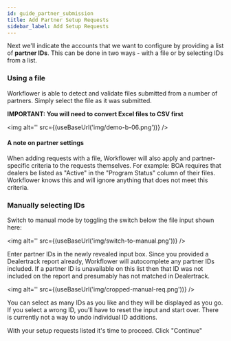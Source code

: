```yaml
---
id: guide_partner_submission
title: Add Partner Setup Requests
sidebar_label: Add Setup Requests
---
```


Next we'll indicate the accounts that we want to configure by providing a list of **partner IDs**. This can be done in two ways - with a file or by selecting IDs from a list.

### Using a file
Workflower is able to detect and validate files submitted from a number of partners. Simply select the file as it was submitted.

 **IMPORTANT: You will need to convert Excel files to CSV first**

<img alt='' src={(useBaseUrl('img/demo-b-06.png'))} />

#### A note on partner settings
When adding requests with a file, Workflower will also apply and partner-specific criteria to the requests themselves. For example: BOA requires that dealers be listed as "Active" in the "Program Status" column of their files. Workflower knows this and will ignore anything that does not meet this criteria.


### Manually selecting IDs

Switch to manual mode by toggling the switch below the file input shown here:

<img alt='' src={(useBaseUrl('img/switch-to-manual.png'))} />

Enter partner IDs in the newly revealed input box. Since you provided a Dealertrack report already, Workflower will autocomplete any partner IDs included. If a partner ID is unavailable on this list then that ID was not included on the report and presumably has not matched in Dealertrack.

<img alt='' src={(useBaseUrl('img/cropped-manual-req.png'))} />

You can select as many IDs as you like and they will be displayed as you go. If you select a wrong ID, you'll have to reset the input and start over. There is currently not a way to undo individual ID additions.


With your setup requests listed it's time to proceed. Click "Continue"

